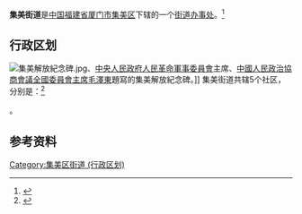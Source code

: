 {{中国乡级行政区
|景观照片文件名 =陳嘉庚墓.jpg 
|景观照片描述 =[[陳嘉庚墓|陳嘉庚墓]] 
|汉语拼音 = Jíměi Jiēdào
|其他语言 = [[闽南语|闽南语]][[白話字|白話字]]
|其他语言名称 = Chi̍p-bí Koe-tō
|旧称 = 
|地名出处 = 
|位置图文件名 = 
|位置图描述 = 
|自定义图片= 
|建置时间 = 
|政府驻地 = 
|毗邻 = 
|总面积 = 
|总人口 = 
|总人口年份 = 
|户籍人口 = 
|户籍人口年份 = 
|常住人口 = 
|常住人口年份 = 
|人口密度 = 
|GDP = 
|GDP年份 = 
|邮政编码 = 
|电话区号 = 592
|官方网站 = 
|网站名称 = 
|35/02/11/001/000}}
'''集美街道'''是[[中华人民共和国|中国]][[福建省|福建省]][[厦门市|厦门市]][[集美区|集美区]]下辖的一个[[街道办事处|街道办事处]]。<ref>{{PRC admin/ref sgc|{{PRC admin/parent|35/02/11/001/000}}}}</ref>

== 行政区划 ==
[[File:集美解放紀念碑.jpg|thumb]]、[[中央人民政府人民革命軍事委員會|中央人民政府人民革命軍事委員會]]主席、[[中國人民政治協商會議全國委員會主席|中國人民政治協商會議全國委員會主席]][[毛澤東|毛澤東]]題寫的集美解放紀念碑。]]
集美街道共辖5个社区，分别是：<ref>{{PRC admin/ref sgc|35/02/11/001/000}}</ref>

{{PRC admin/children|35/02/11/001/000}}。

== 参考资料 ==
{{reflist}}

{{集美区行政区划}}
{{福建小作品}}
[[Category:集美区街道_(行政区划)|Category:集美区街道 (行政区划)]]